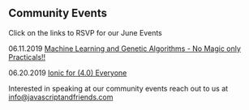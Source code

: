 
<Card>

## Community Events

Click on the links to RSVP for our June Events

<Text my={20}>06.11.2019 <a href="https://www.eventbrite.com/e/machine-learning-and-genetic-algorithms-no-magic-only-practicals-tickets-62782984597" target="_blank">Machine Learning and Genetic Algorithms - No Magic only Practicals!!</a></Text>

<Text my={20}>06.20.2019 <a href="https://www.eventbrite.com/e/ionic-for-40-everyone-tickets-63001350736" target="_blank">Ionic for (4.0) Everyone</a></Text>



Interested in speaking at our community events reach out to us 
at <a href="mailto:info@javascriptandfriends.com">info@javascriptandfriends.com</a>




</Card>
